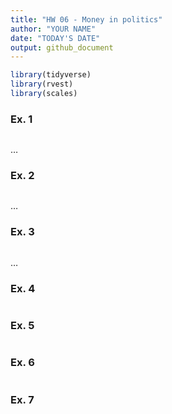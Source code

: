 ```yaml
---
title: "HW 06 - Money in politics"
author: "YOUR NAME"
date: "TODAY'S DATE"
output: github_document
---
```


```r
library(tidyverse)
library(rvest)
library(scales)
```

### Ex. 1

```r

```

...


### Ex. 2

```r

```

...

### Ex. 3

```r

```

...

### Ex. 4

```r

```

### Ex. 5

```r

```


### Ex. 6

```r

```

### Ex. 7

```r

```

